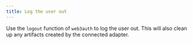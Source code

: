 ```yaml
---
title: Log the user out
---
```


Use the `logout` function of `web3auth` to log the user out. This will also clean up any artifacts created by the connected adapter.
